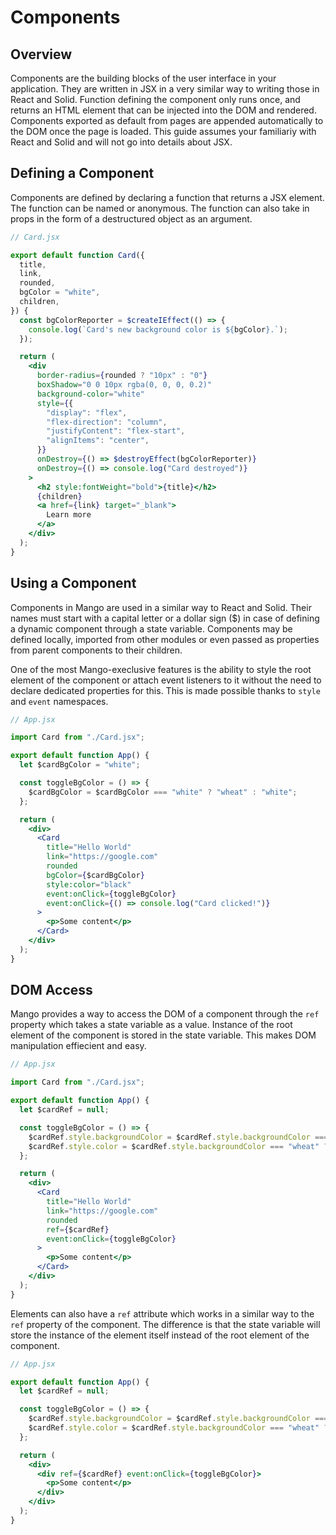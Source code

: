 # Components

## Overview

Components are the building blocks of the user interface in your application. They are written in JSX in a very similar way to writing those in React and Solid. Function defining the component only runs once, and returns an HTML element that can be injected into the DOM and rendered. Components exported as default from pages are appended automatically to the DOM once the page is loaded. This guide assumes your familiariy with React and Solid and will not go into details about JSX.

## Defining a Component

Components are defined by declaring a function that returns a JSX element. The function can be named or anonymous. The function can also take in props in the form of a destructured object as an argument.

```jsx
// Card.jsx

export default function Card({
  title,
  link,
  rounded,
  bgColor = "white",
  children,
}) {
  const bgColorReporter = $createIEffect(() => {
    console.log(`Card's new background color is ${bgColor}.`);
  });

  return (
    <div
      border-radius={rounded ? "10px" : "0"}
      boxShadow="0 0 10px rgba(0, 0, 0, 0.2)"
      background-color="white"
      style={{
        "display": "flex",
        "flex-direction": "column",
        "justifyContent": "flex-start",
        "alignItems": "center",
      }}
      onDestroy={() => $destroyEffect(bgColorReporter)}
      onDestroy={() => console.log("Card destroyed")}
    >
      <h2 style:fontWeight="bold">{title}</h2>
      {children}
      <a href={link} target="_blank">
        Learn more
      </a>
    </div>
  );
}
```

## Using a Component

Components in Mango are used in a similar way to React and Solid. Their names must start with a capital letter or a dollar sign ($) in case of defining a dynamic component through a state variable. Components may be defined locally, imported from other modules or even passed as properties from parent components to their children.

One of the most Mango-execlusive features is the ability to style the root element of the component or attach event listeners to it without the need to declare dedicated properties for this. This is made possible thanks to `style` and `event` namespaces.

```jsx
// App.jsx

import Card from "./Card.jsx";

export default function App() {
  let $cardBgColor = "white";

  const toggleBgColor = () => {
    $cardBgColor = $cardBgColor === "white" ? "wheat" : "white";
  };

  return (
    <div>
      <Card
        title="Hello World"
        link="https://google.com"
        rounded
        bgColor={$cardBgColor}
        style:color="black"
        event:onClick={toggleBgColor}
        event:onClick={() => console.log("Card clicked!")}
      >
        <p>Some content</p>
      </Card>
    </div>
  );
}
```

## DOM Access

Mango provides a way to access the DOM of a component through the `ref` property which takes a state variable as a value. Instance of the root element of the component is stored in the state variable. This makes DOM manipulation effiecient and easy.

```jsx
// App.jsx

import Card from "./Card.jsx";

export default function App() {
  let $cardRef = null;

  const toggleBgColor = () => {
    $cardRef.style.backgroundColor = $cardRef.style.backgroundColor === "white" ? "wheat" : "white";
    $cardRef.style.color = $cardRef.style.backgroundColor === "wheat" ? "brown" : "black";
  };

  return (
    <div>
      <Card
        title="Hello World"
        link="https://google.com"
        rounded
        ref={$cardRef}
        event:onClick={toggleBgColor}
      >
        <p>Some content</p>
      </Card>
    </div>
  );
}
```

Elements can also have a `ref` attribute which works in a similar way to the `ref` property of the component. The difference is that the state variable will store the instance of the element itself instead of the root element of the component.

```jsx
// App.jsx

export default function App() {
  let $cardRef = null;

  const toggleBgColor = () => {
    $cardRef.style.backgroundColor = $cardRef.style.backgroundColor === "white" ? "wheat" : "white";
    $cardRef.style.color = $cardRef.style.backgroundColor === "wheat" ? "brown" : "black";
  };

  return (
    <div>
      <div ref={$cardRef} event:onClick={toggleBgColor}>
        <p>Some content</p>
      </div>
    </div>
  );
}
```